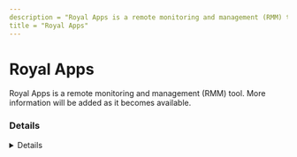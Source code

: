 ```yaml
---
description = "Royal Apps is a remote monitoring and management (RMM) tool. More information will be added as it becomes available."
title = "Royal Apps"
---
```




# Royal Apps

Royal Apps is a remote monitoring and management (RMM) tool. More information will be added as it becomes available.

### Details
<Details author={""}
         category={""}
         created={""}
         website={""}
         lastModified={"2024-02-09"}
         privileges={""}
         free={ false }
         verification={ false }
/>

#### Installation Paths
<Card code={ ["royalserver.exe", "royalts.exe"] }/>

#### Supported OS
<Badges color="warning" badges={ ["Windows"] }/>




### Forensic Artifacts




#### Network Artifacts
<EuiSpacer size="xl"/>
<NetworkArtifactsTable data={ [{"Description": "Known remote domains", "Domains": ["user_managed"], "Ports": []}] }/>




### Detections
- Detects potential network activity of Royal Apps RMM tool
  - [Sigma Rule](https://github.com/magicsword-io/LOLRMM/blob/main/detections/sigma/royal_apps_network_sigma.yml)
- Detects potential processes activity of Royal Apps RMM tool
  - [Sigma Rule](https://github.com/magicsword-io/LOLRMM/blob/main/detections/sigma/royal_apps_processes_sigma.yml)

### References
- [https://www.royalapps.com/ts/win/download](https://www.royalapps.com/ts/win/download)

